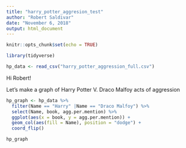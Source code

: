 ```yaml
---
title: "harry_potter_aggresion_test"
author: "Robert Saldivar"
date: "November 6, 2018"
output: html_document
---
```


```r
knitr::opts_chunk$set(echo = TRUE)
```

```r
library(tidyverse)

hp_data <- read_csv("harry_potter_aggression_full.csv")
```

Hi Robert!

Let's make a graph of Harry Potter V. Draco Malfoy acts of aggression
```r
hp_graph <- hp_data %>%
  filter(Name == "Harry" |Name == "Draco Malfoy") %>%
  select(Name, book, agg.per.mention) %>%
  ggplot(aes(x = book, y = agg.per.mention)) +
  geom_col(aes(fill = Name), position = "dodge") +
  coord_flip()

hp_graph

```


